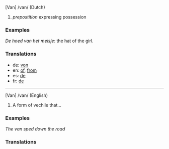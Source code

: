 [Van] /van/ (Dutch)

# ''prepostition'' expressing possession

=== Examples ===

''De hoed van het meisje'': the hat of the girl.

=== Translations ===

* de: [[von]]
* en: [[of]], [[from]]
* es: [[de]]
* fr: [[de]]

----

[Van] /van/ (English)

# A form of vechile that...

=== Examples ===

''The van sped down the road''

=== Translations ===
